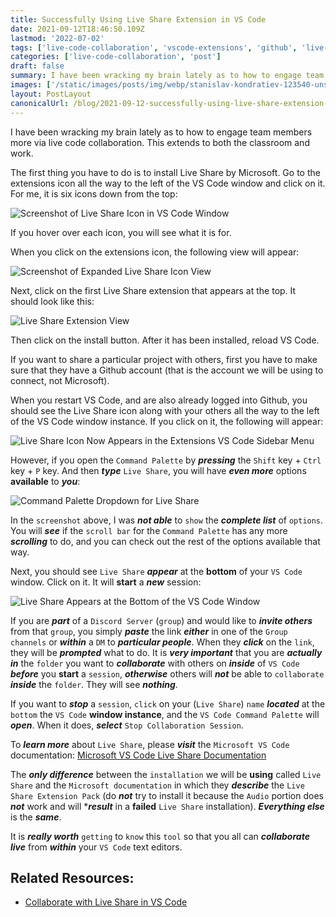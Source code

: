 ```yaml
---
title: Successfully Using Live Share Extension in VS Code
date: 2021-09-12T18:46:50.109Z
lastmod: '2022-07-02'
tags: ['live-code-collaboration', 'vscode-extensions', 'github', 'live-share']
categories: ['live-code-collaboration', 'post']
draft: false
summary: I have been wracking my brain lately as to how to engage team members more via live code collaboration. This extends to both the classroom and work.
images: ['/static/images/posts/img/webp/stanislav-kondratiev-123540-unsplash.webp']
layout: PostLayout
canonicalUrl: /blog/2021-09-12-successfully-using-live-share-extension-in-vs-code
---
```


I have been wracking my brain lately as to how to engage team members more via live code collaboration. This extends to both the classroom and work.

The first thing you have to do is to install Live Share by Microsoft. Go to the extensions icon all the way to the left of the VS Code window and click on it. For me, it is six icons down from the top:

![Screenshot of Live Share Icon in VS Code Window](/static/images/posts/img/webp/screen-shot-2021-09-12-at-11.30.08-am.webp)

If you hover over each icon, you will see what it is for.

When you click on the extensions icon, the following view will appear:

![Screenshot of Expanded Live Share Icon View](/static/images/posts/img/webp/screen-shot-2021-09-12-at-11.31.57-am.webp)

Next, click on the first Live Share extension that appears at the top. It should look like this:

![Live Share Extension View](/static/images/posts/img/webp/screen-shot-2021-09-12-at-11.33.10-am.webp)

Then click on the install button. After it has been installed, reload VS Code.

If you want to share a particular project with others, first you have to make sure that they have a Github account (that is the account we will be using to connect, not Microsoft).

When you restart VS Code, and are also already logged into Github, you should see the Live Share icon along with your others all the way to the left of the VS Code window instance. If you click on it, the following will appear:

![Live Share Icon Now Appears in the Extensions VS Code Sidebar Menu](/static/images/posts/img/webp/screen-shot-2021-09-12-at-11.42.18-am.webp)

However, if you open the `Command Palette` by **_pressing_** the `Shift` key + `Ctrl` key + `P` key. And then **_type_** `Live Share`, you will have **_even more_** options **available** to **_you_**:

![Command Palette Dropdown for Live Share](/static/images/posts/img/webp/screen-shot-2021-09-12-at-11.46.17-am.webp)

In the `screenshot` above, I was **_not able_** to `show` the **_complete list_** of `options`. You will **_see_** if the `scroll bar` for the `Command Palette` has any more **_scrolling_** to do, and you can check out the rest of the options available that way.

Next, you should see `Live Share` **_appear_** at the **bottom** of your `VS Code` window. Click on it. It will **start** a **_new_** session:

![Live Share Appears at the Bottom of the VS Code Window](/static/images/posts/img/webp/screen-shot-2021-09-12-at-11.51.52-am.webp)

If you are **_part_** of a `Discord Server` (`group`) and would like to **_invite others_** from that `group`, you simply **_paste_** the link **_either_** in one of the `Group channels` or **_within_** a `DM` to **_particular people_**. When they **_click_** on the `link`, they will be **_prompted_** what to do. It is **_very important_** that you are **_actually in_** the `folder` you want to **_collaborate_** with others on **_inside_** of `VS Code` **_before_** you **start** a `session`, **_otherwise_** others will **_not_** be able to `collaborate` **_inside_** the `folder`. They will see **_nothing_**.

If you want to **_stop_** a `session`, `click` on your (`Live Share`) `name` **_located_** at the `bottom` the `VS Code` **window instance**, and the `VS Code Command Palette` will **_open_**. When it does, **_select_** `Stop Collaboration Session`.

To **_learn more_** about `Live Share`, please **_visit_** the `Microsoft VS Code` documentation: [Microsoft VS Code Live Share Documentation](https://code.visualstudio.com/learn/collaboration/live-share)

The **_only difference_** between the `installation` we will be **using** called `Live Share` and the `Microsoft documentation` in which they **_describe_** the `Live Share Extension Pack` (do **_not_** try to install it because the `Audio` portion does **_not_** work and will \***_result_** in a **failed** `Live Share` installation). **_Everything else_** is the **_same_**.

It is **_really worth_** `getting` to `know` this `tool` so that you all can **_collaborate live_** from **_within_** your `VS Code` text editors.

## Related Resources:

- [Collaborate with Live Share in VS Code](https://code.visualstudio.com/learn/collaboration/live-share)
